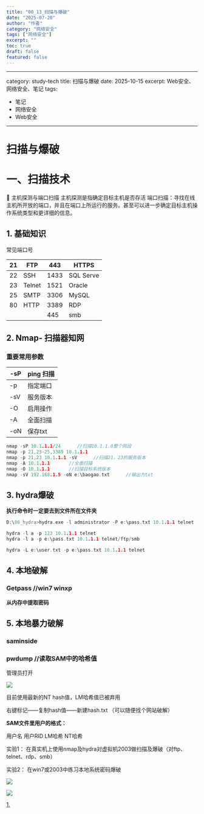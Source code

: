 ```yaml
---
title: "00_13_扫描与爆破"
date: "2025-07-20"
author: "作者"
category: "网络安全"
tags: ["网络安全"]
excerpt: ""
toc: true
draft: false
featured: false
---
```



---
category: study-tech
title: 扫描与爆破
date: 2025-10-15
excerpt: Web安全、网络安全、笔记
tags:
  - 笔记
  - 网络安全
  - Web安全
---

# 扫描与爆破

# 一、扫描技术

<aside>
📌 主机探测与端口扫描
主机探测是指确定目标主机是否存活
端口扫描：寻找在线主机所开放的端口，并且在端口上所运行的服务。甚至可以进一步确定目标主机操作系统类型和更详细的信息。

</aside>

## 1. 基础知识

常见端口号

| 21 | FTP | 443 | HTTPS |
| --- | --- | --- | --- |
| 22 | SSH | 1433 | SQL Serve |
| 23 | Telnet | 1521 | Oracle |
| 25 | SMTP | 3306 | MySQL |
| 80 | HTTP | 3389 | RDP |
|  |  | 445 | smb |

## 2. Nmap- 扫描器知网

### 重要常用参数

| -sP | ping 扫描 |
| --- | --- |
| -p | 指定端口 |
| -sV | 服务版本 |
| -O | 启用操作 |
| -A | 全面扫描 |
| -oN | 保存txt |

```cpp
nmap -sP 10.1.1.1/24      //扫描10.1.1.0整个网段
nmap -p 21,23-25,3389 10.1.1.1
nmap -p 21,23 10.1.1.1 -sV      //扫描21，23的服务版本
nmap -A 10.1.1.1       //全面扫描
nmap -O 10.1.1.1       //扫描目标系统版本
nmap -sV 192.168.1.5 -oN e:\baogao.txt      //输出为txt
```

## 3. hydra爆破

**执行命令时一定要去到文件所在文件夹**

```cpp
D:\06_hydra>hydra.exe -l administrator -P e:\pass.txt 10.1.1.1 telnet

hydra -l a -p 123 10.1.1.1 telnet
hydra -l a -p e:\pass.txt 10.1.1.1 telnet/ftp/smb

hydra -L e:\user.txt -p e:\pass.txt 10.1.1.1 telnet
```

## 4. 本地破解

### Getpass    //win7 winxp

**从内存中提取密码**

## 5. 本地暴力破解

### saminside

### pwdump   //读取SAM中的哈希值

管理员打开

![](https://cdn.jsdelivr.net/gh/yy0691/img-bed@main/Net_Safe_Notion/Untitled%2056.png)

目前使用最新的NT hash值，LM哈希值已被弃用

右键标记——复制hash值——新建hash.txt   （可以随便找个网站破解）

**SAM文件里用户的格式：**

用户名  用户RID LM哈希 NT哈希

实验1：
在真实机上使用nmap及hydra对虚拟机2003做扫描及爆破（对ftp、telnet、rdp、smb）

实验2：
在win7或2003中练习本地系统密码爆破

![](https://cdn.jsdelivr.net/gh/yy0691/img-bed@main/Net_Safe_Notion/Untitled%2071.png)

![](https://cdn.jsdelivr.net/gh/yy0691/img-bed@main/Net_Safe_Notion/Untitled%2072.png)

[1. ](1%20f5f4270be26744e9832ac1e096526823.md)